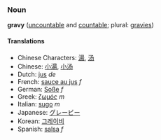 ===Noun===
'''gravy''' ([[uncountable]] and [[countable]]; plural: [[gravies]])

====Translations====
*Chinese Characters: [[湯]], [[汤]]
*Chinese: [[小湯]], [[小汤]]
*Dutch: [[jus]] ''de''
*French: [[sauce au jus]] ''f''
*German: [[Soße]] ''f''
*Greek: [[ζωμός]] ''m''
*Italian: [[sugo]] ''m''
*Japanese: [[グレービー]]
*Korean: [[그레이비]]
*Spanish: [[salsa]] ''f''